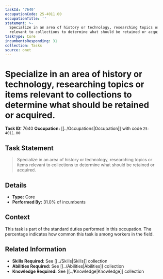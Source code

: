 ```yaml
---
taskId: '7640'
occupationCode: 25-4011.00
occupationTitle: ''
statement: >-
  Specialize in an area of history or technology, researching topics or items
  relevant to collections to determine what should be retained or acquired.
taskType: Core
incumbentsResponding: 31
collection: Tasks
source: onet
---
```

# Specialize in an area of history or technology, researching topics or items relevant to collections to determine what should be retained or acquired.

**Task ID:** 7640
**Occupation:** [[../Occupations|Occupation]] with code `25-4011.00`

## Task Statement

> Specialize in an area of history or technology, researching topics or items relevant to collections to determine what should be retained or acquired.

## Details

- **Type:** Core
- **Performed By:** 31.0% of incumbents

## Context

This task is part of the standard duties performed in this occupation. The percentage indicates how common this task is among workers in the field.

## Related Information

- **Skills Required:** See [[../Skills|Skills]] collection
- **Abilities Required:** See [[../Abilities|Abilities]] collection
- **Knowledge Required:** See [[../Knowledge|Knowledge]] collection
